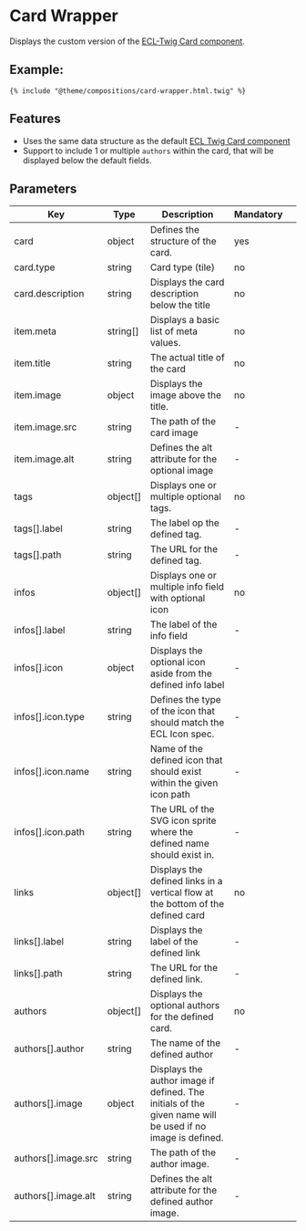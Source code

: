# Card Wrapper

Displays the custom version of the [ECL-Twig Card component](https://ecl-twig-php.netlify.app/ec/?path=/story/components-card).

## Example:

```
{% include "@theme/compositions/card-wrapper.html.twig" %}
```

## Features

- Uses the same data structure as the default [ECL Twig Card component](https://ecl-twig-php.netlify.app/ec/?path=/story/components-card--tile)
- Support to include 1 or multiple `authors` within the card, that will be displayed below the default fields.

## Parameters

| Key                 | Type     | Description                                                                                               | Mandatory |     |
| ------------------- | -------- | --------------------------------------------------------------------------------------------------------- | --------- | --- |
| card                | object   | Defines the structure of the card.                                                                        | yes       |     |
| card.type           | string   | Card type (tile)                                                                                          | no        |     |
| card.description    | string   | Displays the card description below the title                                                             | no        |     |
| item.meta           | string[] | Displays a basic list of meta values.                                                                     | no        |     |
| item.title          | string   | The actual title of the card                                                                              | no        |     |
| item.image          | object   | Displays the image above the title.                                                                       | no        |     |
| item.image.src      | string   | The path of the card image                                                                                | -         |     |
| item.image.alt      | string   | Defines the alt attribute for the optional image                                                          | -         |     |
| tags                | object[] | Displays one or multiple optional tags.                                                                   | no        |     |
| tags[].label        | string   | The label op the defined tag.                                                                             | -         |     |
| tags[].path         | string   | The URL for the defined tag.                                                                              | -         |     |
| infos               | object[] | Displays one or multiple info field with optional icon                                                    | no        |     |
| infos[].label       | string   | The label of the info field                                                                               | -         |     |
| infos[].icon        | object   | Displays the optional icon aside from the defined info label                                              | -         |     |
| infos[].icon.type   | string   | Defines the type of the icon that should match the ECL Icon spec.                                         | -         |     |
| infos[].icon.name   | string   | Name of the defined icon that should exist within the given icon path                                     | -         |     |
| infos[].icon.path   | string   | The URL of the SVG icon sprite where the defined name should exist in.                                    | -         |     |
| links               | object[] | Displays the defined links in a vertical flow at the bottom of the defined card                           | no        |     |
| links[].label       | string   | Displays the label of the defined link                                                                    | -         |     |
| links[].path        | string   | The URL for the defined link.                                                                             | -         |     |
| authors             | object[] | Displays the optional authors for the defined card.                                                       | no        |     |
| authors[].author    | string   | The name of the defined author                                                                            | -         |     |
| authors[].image     | object   | Displays the author image if defined. The initials of the given name will be used if no image is defined. | -         |     |
| authors[].image.src | string   | The path of the author image.                                                                             | -         |     |
| authors[].image.alt | string   | Defines the alt attribute for the defined author image.                                                   | -         |     |
